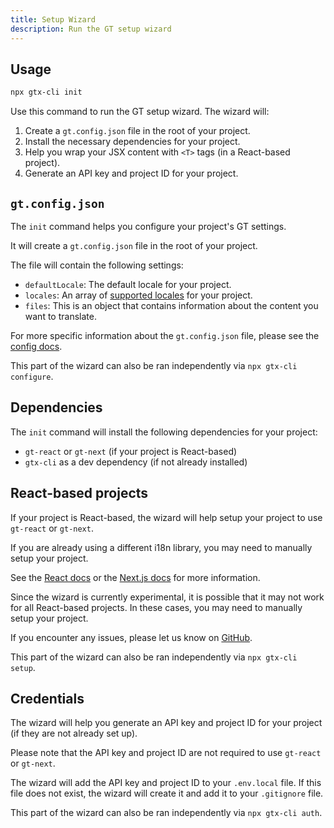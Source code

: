 ```yaml
---
title: Setup Wizard
description: Run the GT setup wizard
---
```


## Usage

```bash
npx gtx-cli init
```

Use this command to run the GT setup wizard.
The wizard will:

1. Create a `gt.config.json` file in the root of your project.
2. Install the necessary dependencies for your project.
3. Help you wrap your JSX content with `<T>` tags (in a React-based project).
4. Generate an API key and project ID for your project.


## `gt.config.json`

The `init` command helps you configure your project's GT settings.

It will create a `gt.config.json` file in the root of your project.

The file will contain the following settings:

- `defaultLocale`: The default locale for your project.
- `locales`: An array of [supported locales](/docs/reference/locale-strings#supported-locales) for your project.
- `files`: This is an object that contains information about the content you want to translate.

For more specific information about the `gt.config.json` file, please see the [config docs](/docs/cli/reference/config).

This part of the wizard can also be ran independently via `npx gtx-cli configure`.

## Dependencies

The `init` command will install the following dependencies for your project:

- `gt-react` or `gt-next` (if your project is React-based)
- `gtx-cli` as a dev dependency (if not already installed)

## React-based projects

If your project is React-based, the wizard will help setup your project to use `gt-react` or `gt-next`.

If you are already using a different i18n library, you may need to manually setup your project.

See the [React docs](/docs/react/tutorials/quickstart) or the [Next.js docs](/docs/next/tutorials/quickstart) for more information.

Since the wizard is currently experimental, it is possible that it may not work for all React-based projects.
In these cases, you may need to manually setup your project.

If you encounter any issues, please let us know on [GitHub](https://github.com/generaltranslation/gt/issues).

This part of the wizard can also be ran independently via `npx gtx-cli setup`.

## Credentials

The wizard will help you generate an API key and project ID for your project (if they are not already set up).

Please note that the API key and project ID are not required to use `gt-react` or `gt-next`.

The wizard will add the API key and project ID to your `.env.local` file.
If this file does not exist, the wizard will create it and add it to your `.gitignore` file.

This part of the wizard can also be ran independently via `npx gtx-cli auth`.
